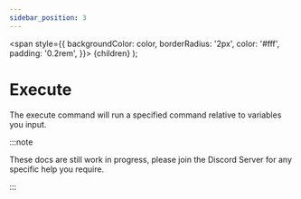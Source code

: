 ```yaml
---
sidebar_position: 3
---
```

  <span
    style={{
      backgroundColor: color,
      borderRadius: '2px',
      color: '#fff',
      padding: '0.2rem',
    }}>
    {children}
  </span>
);

# Execute

The execute command will run a specified command relative to variables you input.

:::note

These docs are still work in progress, please join the <Link to="https://discord.gg/6GeGaGjs97">Discord Server</Link> for any specific help you require.

:::